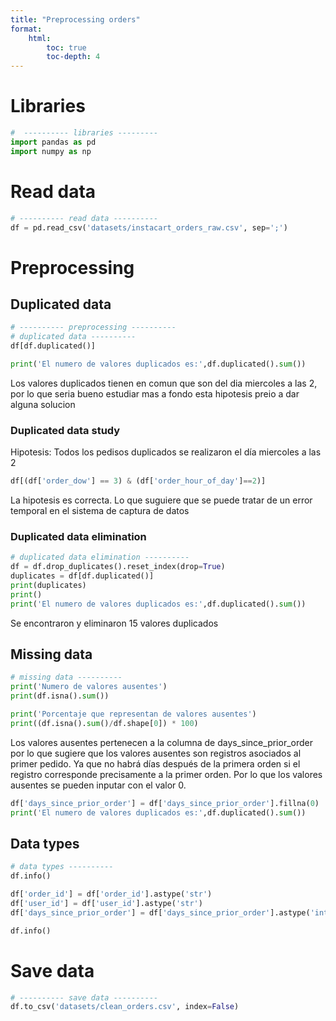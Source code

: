 ```yaml
---
title: "Preprocessing orders"
format: 
    html:
        toc: true
        toc-depth: 4
---
```


# Libraries
```python
#  ---------- libraries ---------
import pandas as pd
import numpy as np
```

# Read data
```python
# ---------- read data ----------
df = pd.read_csv('datasets/instacart_orders_raw.csv', sep=';')
```

# Preprocessing

## Duplicated data
```python
# ---------- preprocessing ----------
# duplicated data ----------
df[df.duplicated()]
```

```python
print('El numero de valores duplicados es:',df.duplicated().sum())
```

Los valores duplicados tienen en comun que son del dia miercoles a las 2, por lo que seria bueno estudiar mas a fondo esta hipotesis preio a dar alguna solucion

### Duplicated data study
Hipotesis: Todos los pedisos duplicados se realizaron el día miercoles a las 2
```python
df[(df['order_dow'] == 3) & (df['order_hour_of_day']==2)]
```
La hipotesis es correcta. Lo que suguiere que se puede tratar de un error temporal en el sistema de captura de datos

### Duplicated data elimination
```python
# duplicated data elimination ----------
df = df.drop_duplicates().reset_index(drop=True)
duplicates = df[df.duplicated()]
print(duplicates)
print()
print('El numero de valores duplicados es:',df.duplicated().sum())
```
Se encontraron y eliminaron 15 valores duplicados

## Missing data
```python
# missing data ----------
print('Numero de valores ausentes')
print(df.isna().sum())
```

```python
print('Porcentaje que representan de valores ausentes')
print((df.isna().sum()/df.shape[0]) * 100)
```
Los valores ausentes pertenecen a la columna de days_since_prior_order por lo que sugiere que los valores ausentes son registros asociados al primer pedido. Ya que no habrá días después de la primera orden si el registro corresponde precisamente a la primer orden. Por lo que los valores ausentes se pueden inputar con el valor 0.

```python
df['days_since_prior_order'] = df['days_since_prior_order'].fillna(0)
print('El numero de valores duplicados es:',df.duplicated().sum())
```

## Data types
```python
# data types ----------
df.info()
```

```python
df['order_id'] = df['order_id'].astype('str')
df['user_id'] = df['user_id'].astype('str')
df['days_since_prior_order'] = df['days_since_prior_order'].astype('int')
```

```python
df.info()
```

# Save data
```python
# ---------- save data ----------
df.to_csv('datasets/clean_orders.csv', index=False)
```